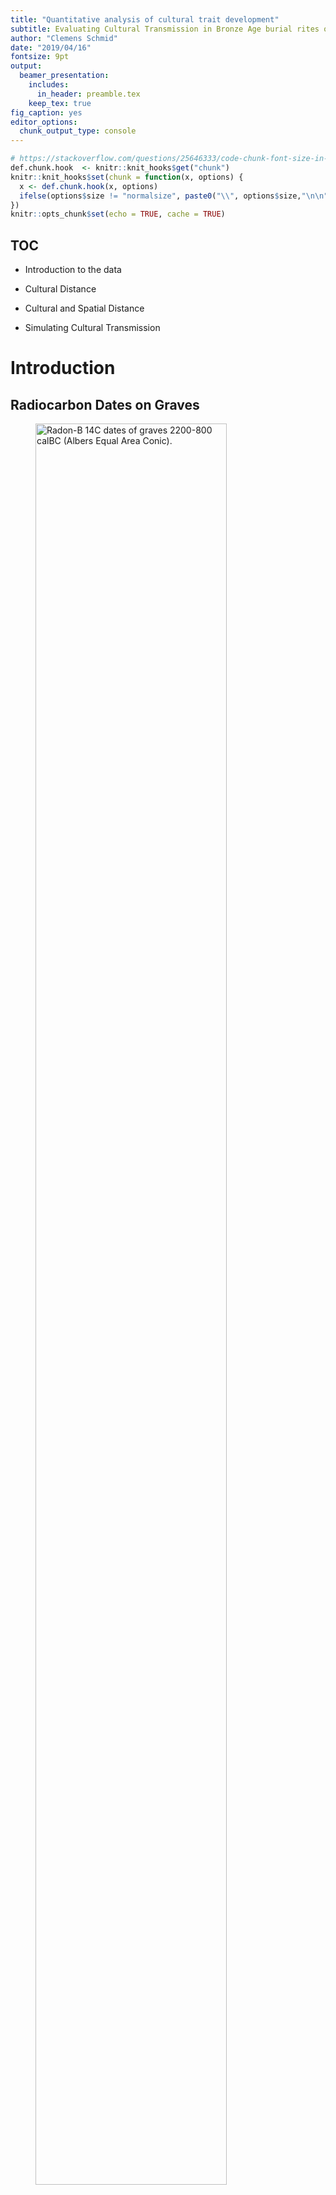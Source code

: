 ```yaml
---
title: "Quantitative analysis of cultural trait development"
subtitle: Evaluating Cultural Transmission in Bronze Age burial rites of Central, Northern and North-western Europe using radiocarbon data
author: "Clemens Schmid"
date: "2019/04/16"
fontsize: 9pt
output:
  beamer_presentation:
    includes: 
      in_header: preamble.tex
    keep_tex: true
fig_caption: yes
editor_options: 
  chunk_output_type: console
---
```


```r
# https://stackoverflow.com/questions/25646333/code-chunk-font-size-in-rmarkdown-with-knitr-and-latex
def.chunk.hook  <- knitr::knit_hooks$get("chunk")
knitr::knit_hooks$set(chunk = function(x, options) {
  x <- def.chunk.hook(x, options)
  ifelse(options$size != "normalsize", paste0("\\", options$size,"\n\n", x, "\n\n \\normalsize"), x)
})
knitr::opts_chunk$set(echo = TRUE, cache = TRUE)
```

## TOC

\textblockcolour{mDarkTeal}

\huge

- Introduction to the data

- Cultural Distance

- Cultural and Spatial Distance

- Simulating Cultural Transmission


# Introduction

## Radiocarbon Dates on Graves

![Radon-B ^14^C dates of graves 2200-800 calBC (Albers Equal Area Conic).](figures/general_map.jpeg){ height=85% }

\begin{textblock*}{65pt}(5pt,40pt)
  \textblockcolour{niceorange}
  \setlength\fboxrule{2pt}%
  \noindent\fbox{%
    \begin{minipage}{\linewidth - 2\fboxsep - 2\fboxrule}%
      \raggedright\footnotesize\color{white}
      \textbf{Radon-B:} Database of \textsuperscript{14}C dates for the European Bronze Age
    \end{minipage}}%
\end{textblock*}

\begin{textblock*}{65pt}(5pt,100pt)
  \setlength\fboxrule{2pt}%
  \noindent\fbox{%
    \begin{minipage}{\linewidth - 2\fboxsep - 2\fboxrule}%
      \raggedright\footnotesize\color{white}
      \textsuperscript{14}C dating is an important absolute dating method: One date equals a \textbf{fuzzy point in space and time with context information}
    \end{minipage}}%
\end{textblock*}

\begin{textblock*}{65pt}(295pt,40pt)
  \setlength\fboxrule{2pt}%
  \noindent\fbox{%
    \begin{minipage}{\linewidth - 2\fboxsep - 2\fboxrule}%
      \raggedright\footnotesize\color{white}
      Context for dates from graves: \textbf{burial type} \& \textbf{burial construction}
    \end{minipage}}%
\end{textblock*}

\begin{textblock*}{65pt}(295pt,100pt)
  \setlength\fboxrule{2pt}%
  \noindent\fbox{%
    \begin{minipage}{\linewidth - 2\fboxsep - 2\fboxrule}%
      \raggedright\footnotesize\color{white}
      Heterogeneous \textbf{information density} in space and time
    \end{minipage}}%
\end{textblock*}

## Dates on Graves through Time

\begin{adjustwidth}{-3em}{-3em}
  \begin{figure}
    \includegraphics{figures/general_map_research_area_timeslices.jpeg}
    \caption{Plot matrix of radiocarbon dates on graves through time in the research area.}
  \end{figure}
\end{adjustwidth}

## Artificial Macro-Regions

![Artificial Regions: 400km distance, 240km radius, >= 70 dates.](figures/general_map_research_area_regions.jpeg){ height=85% }

\begin{textblock*}{75pt}(30pt,140pt)
  \setlength\fboxrule{2pt}%
  \noindent\fbox{%
    \begin{minipage}{\linewidth - 2\fboxsep - 2\fboxrule}%
      \raggedright\footnotesize\color{white}
      Divide and Conquer: Separation into eight \textbf{artificial regions} within the area of the highest data density
    \end{minipage}}%
\end{textblock*}

## Development -- Absolute Numbers

\begin{columns}
  \begin{column}{0.48\textwidth}  
    \begin{figure}
      \includegraphics{figures/development_amount_regions_burial_type.jpeg}
      \caption{\textbf{burial type} development: Sum of \textsuperscript{14}C dates whose $2\sigma$ range cover the respective year.}
    \end{figure}
  \end{column}
  \begin{column}{0.35\textwidth}
    \begin{figure}
      \includegraphics{figures/development_amount_regions_burial_construction.jpeg}
      \caption{\textbf{burial construction}}
      \vspace{1.8cm}
    \end{figure}
  \end{column}
\end{columns}

\begin{textblock*}{120pt}(215pt,220pt)
  \setlength\fboxrule{2pt}%
  \noindent\fbox{%
    \begin{minipage}{\linewidth - 2\fboxsep - 2\fboxrule}%
      \raggedright\footnotesize\color{white}
      Data structure transformation: Individual \textsuperscript{14}C dates to region wise \textbf{time series} of burial rite \textbf{presence}
    \end{minipage}}%
\end{textblock*}

## Development -- Proportions

\begin{columns}
  \begin{column}{0.48\textwidth}
    \begin{figure}
      \includegraphics{figures/development_proportions_regions_burial_type.jpeg}
      \caption{\textbf{burial type} development: Year wise proportions of dates. \textit{unknown} is filtered out.}
    \end{figure}
  \end{column}
  \begin{column}{0.35\textwidth}
    \begin{figure}
      \includegraphics{figures/development_proportions_regions_burial_construction.jpeg}
      \caption{\textbf{burial construction}}
      \vspace{1.8cm}
    \end{figure}
  \end{column}
\end{columns}

\begin{textblock*}{120pt}(215pt,220pt)
  \setlength\fboxrule{2pt}%
  \noindent\fbox{%
    \begin{minipage}{\linewidth - 2\fboxsep - 2\fboxrule}%
      \raggedright\footnotesize\color{white}
      Data structure transformation: Time series of absolute appearances to \textbf{time series} of burial rite \textbf{proportions} -- \textbf{burial rite proxy}
    \end{minipage}}%
\end{textblock*}

# Cultural Distance

## Squared Euclidian Distance (SED)

**Question:** How do the developments in these regions for **burial type** and **burial construction** relate to each other? Which regions behave alike?

\usebeamertemplate*{title separator}

The **Squared Euclidian Distance** is a a simple **measure of between-group similarity** that can be applied to the **burial rite proxy** data.

\huge $$d_{ij}^2 = \sum_{k = 1}^{n} (p_{ik} - p_{jk})^2$$ \normalsize

- $d_{ij}^2$: Squared Euclidean Distance between two groups $i$ and $j$
- $k$: Variant counter
- $n$: Total amount of variants in a population
- $p_{ik}$: Relative frequency of the $k$'th variant in population $i$
- $p_{jk}$: Relative frequency of the $k$'th variant in population $j$

## Region-Region Distance Matrix

![SED timeseries for each region relationship. Approximated with LOESS. **burial type** on top, **burial construction** in the bottom left corner.](figures/regions_regions_squared_euclidian_distance.jpeg){ height=85% }

\begin{textblock*}{65pt}(5pt,40pt)
  \textblockcolour{niceorange}
  \setlength\fboxrule{2pt}%
  \noindent\fbox{%
    \begin{minipage}{\linewidth - 2\fboxsep - 2\fboxrule}%
      \raggedright\footnotesize\color{white}
      The \textbf{SED} can be calculated for every year of every one of the $8*8=64$ region relationships
    \end{minipage}}%
\end{textblock*}

\begin{textblock*}{65pt}(5pt,150pt)
  \setlength\fboxrule{2pt}%
  \noindent\fbox{%
    \begin{minipage}{\linewidth - 2\fboxsep - 2\fboxrule}%
      \raggedright\footnotesize\color{white}
      \textbf{burial construction}:
      Heterogeneous distance development
    \end{minipage}}%
\end{textblock*}

\begin{textblock*}{65pt}(295pt,40pt)
  \setlength\fboxrule{2pt}%
  \noindent\fbox{%
    \begin{minipage}{\linewidth - 2\fboxsep - 2\fboxrule}%
      \raggedright\footnotesize\color{white}
      \textbf{burial type}:
      Low distance at the start and end due to the \textbf{universal shift from inhumation to cremation} with rise of the \textbf{Urnfield culture}
    \end{minipage}}%
\end{textblock*}

\begin{textblock*}{65pt}(295pt,140pt)
  \setlength\fboxrule{2pt}%
  \noindent\fbox{%
    \begin{minipage}{\linewidth - 2\fboxsep - 2\fboxrule}%
      \raggedright\footnotesize\color{white}
      The different \textbf{adoption rates} are visible as \textbf{peaks of cultural distance}
    \end{minipage}}%
\end{textblock*}

## Mean Region-Region Distance Matrix

![**burial type**: Mean SED for each region relationship. The lower, the closer.](figures/regions_regions_mean_squared_euclidian_distance_burial_type.jpeg){ height=85% }

\begin{textblock*}{55pt}(10pt,130pt)
  \setlength\fboxrule{2pt}%
  \noindent\fbox{%
    \begin{minipage}{\linewidth - 2\fboxsep - 2\fboxrule}%
      \raggedright\footnotesize\color{white}
      Central European Cluster?
    \end{minipage}}%
\end{textblock*}

## Mean Region Distance Matrix

![**burial construction**: Mean SED for each region relationship.](figures/regions_regions_mean_squared_euclidian_distance_burial_construction.jpeg){ height=85% }

\begin{textblock*}{55pt}(300pt,200pt)
  \setlength\fboxrule{2pt}%
  \noindent\fbox{%
    \begin{minipage}{\linewidth - 2\fboxsep - 2\fboxrule}%
      \raggedright\footnotesize\color{white}
      Northwestern European Cluster?
    \end{minipage}}%
\end{textblock*}

## Parallel Developments of Burial Type and Burial Construction Distance?

\begin{columns}
  \begin{column}{0.48\textwidth}
    \begin{figure}
      \includegraphics{figures/regions_squared_euclidian_distance_burial_type.jpeg}
      \caption{\textbf{burial type} Development of SED to all the others for each region.}
    \end{figure}
  \end{column}
  \begin{column}{0.48\textwidth}
    \begin{figure}
      \includegraphics{figures/regions_squared_euclidian_distance_burial_construction.jpeg}
      \caption{\textbf{burial construction}\newline}
    \end{figure}
  \end{column}
\end{columns}

## Correlation of **Burial Type** and **Burial Construction** Distance

\begin{adjustwidth}{-3em}{-3em}
  \begin{figure}
    \includegraphics{figures/squared_euclidian_distance_burial_type_vs_burial_construction.jpeg}
    \caption{Correlation of \textbf{burial type} and \textbf{burial construction} mean SED in time slices of 200 years. \newline Each double point represents one region-region relationship.}
  \end{figure}
\end{adjustwidth}

\begin{textblock*}{60pt}(290pt,130pt)
  \setlength\fboxrule{2pt}%
  \noindent\fbox{%
    \begin{minipage}{\linewidth - 2\fboxsep - 2\fboxrule}%
      \raggedright\footnotesize\color{white}
      The distances of \textbf{burial type} and \textbf{construction} do \textbf{not correlate} -- except maybe in the late Early Bronze Age
    \end{minipage}}%
\end{textblock*}



# Cultural and Spatial Distance

## Spatial Distance Classes

![Spatial distance network and definition of distance classes](figures/general_map_distance_network.jpeg){ height=85% }

\begin{textblock*}{100pt}(15pt,50pt)
  \setlength\fboxrule{2pt}%
  \noindent\fbox{%
    \begin{minipage}{\linewidth - 2\fboxsep - 2\fboxrule}%
      \raggedright\footnotesize\color{white}
      The definition of artificial regions as units of analysis makes distance measures difficult. \textbf{Ordinally scaled distance classes} are the only valid option here.
    \end{minipage}}%
\end{textblock*}

## Correlation of **Burial Type** and **Spatial** Distance

\begin{adjustwidth}{-3em}{-3em}
  \begin{figure}
    \includegraphics{figures/squared_euclidian_distance_vs_spatial_distance_burial_type.jpeg}
    \caption{\textbf{burial type}: Correlation of mean SED and spatial distance in timeslices of 200 years.}
  \end{figure}
\end{adjustwidth}

\begin{textblock*}{60pt}(290pt,130pt)
  \setlength\fboxrule{2pt}%
  \noindent\fbox{%
    \begin{minipage}{\linewidth - 2\fboxsep - 2\fboxrule}%
      \raggedright\footnotesize\color{white}
      Spatial distance is only relevant \textbf{before} the widespread transformation in the Middle Bronze Age starts
    \end{minipage}}%
\end{textblock*}

## Correlation of **Burial Construction** and **Spatial** Distance

\begin{adjustwidth}{-3em}{-3em}
  \begin{figure}
    \includegraphics{figures/squared_euclidian_distance_vs_spatial_distance_burial_construction.jpeg}
    \caption{\textbf{burial construction}: Correlation of mean SED and spatial distance in timeslices of 200 years.}
  \end{figure}
\end{adjustwidth}

\begin{textblock*}{60pt}(290pt,130pt)
  \setlength\fboxrule{2pt}%
  \noindent\fbox{%
    \begin{minipage}{\linewidth - 2\fboxsep - 2\fboxrule}%
      \raggedright\footnotesize\color{white}
      Spatial distance is overall \textbf{more relevant} and again in the late Early Bronze Age significant
    \end{minipage}}%
\end{textblock*}

## Distance Correlation Overview

![**burial construction**: Mean SED for each region relationship.](figures/correlation_time_series.jpeg){ height=85% }

# Simulation

## Preliminary Considerations

Funeral rituals are **behaviour/ideas/cultural traits** and spread in space and time. They exist in **social space** and their spread depends on social relationships.

Funeral rituals are a special category of ideas: They have a relatively low interaction with the human-environment system and can be treated as **selectively neutral**.

The main mechanisms of diffusion of neutral variants are **innovation**, **drift** and **flow**.

- **Drift:** Individual traits will dominate due to stochastic processes

- **Flow:** Information transfer causes synchronization across group boundaries

\usebeamertemplate*{title separator}

Simulation concept: 

- Ideas are **entities** with simple behaviour: **greedy expansion**

- Ideas life in a configurable, diachronic **population network**

## Population Graph Creation

![Example Population Graph. Arranged with the Fruchterman & Reingold algorithm.](figures/population_graph_connection_001_time_arrow.png){ height=85% }

\begin{textblock*}{130pt}(20pt,50pt)
  \setlength\fboxrule{2pt}%
  \noindent\fbox{%
    \begin{minipage}{\linewidth - 2\fboxsep - 2\fboxrule}%
      \footnotesize\raggedright\color{white}
      \textbf{R Package} to create undirected population networks with configurable \textbf{population size development}, \textbf{number of groups}, \textbf{degree of intra- and intergroup transmission}, etc.
    \end{minipage}}%
\end{textblock*}

\begin{textblock*}{100pt}(250pt,150pt)
  \setlength\fboxrule{2pt}%
  \noindent\fbox{%
    \begin{minipage}{\linewidth - 2\fboxsep - 2\fboxrule}%
      \footnotesize\raggedright\color{white}
      Every individual's position in social space and time is defined by their \textbf{vertical and horizontal} connections
    \end{minipage}}%
\end{textblock*}

\begin{textblock*}{100pt}(250pt,200pt)
  \setlength\fboxrule{2pt}%
  \noindent\fbox{%
    \begin{minipage}{\linewidth - 2\fboxsep - 2\fboxrule}%
      \footnotesize\raggedright\color{white}
      Groups have a \textbf{high degree of internal} and a \textbf{low degree of external} interaction
    \end{minipage}}%
\end{textblock*}

## Idea Expansion Simulation

```cpp
...
// make random decision to convert or ignore a node based on the edge weight
  std::vector<std::pair<int, bool>> success_per_neighbor(neighbors.size());
  for (auto& i : all_neighbors_information) {
    // make decision
    // if the node is already occupied, it's more difficult
    // if more than one contact, then there's a convincing bonus
    std::pair<int, bool> success;
    if (std::get<3>(i)) {
      success = std::make_pair(
        std::get<0>(i), 
        std::get<1>(i) * log2(std::get<2>(i) + 1) >= randunifrange(75, 100)
      );
    } else {
      success = std::make_pair(
        std::get<0>(i), 
        std::get<1>(i) * log2(std::get<2>(i) + 1) >= randunifrange(0, 100)
      );
    }
    success_per_neighbor.push_back(success);
  }
...
```

\begin{textblock*}{130pt}(210pt,210pt)
  \setlength\fboxrule{2pt}%
  \noindent\fbox{%
    \begin{minipage}{\linewidth - 2\fboxsep - 2\fboxrule}%
      \footnotesize\raggedright\color{white}
      \textbf{C++ CLI program} to simulate idea expansion within the population network
    \end{minipage}}%
\end{textblock*}

## Simulation Application: Correlation of Spatial and Cultural Distance

![Correlation of cultural and spatial distance over time for **real world observations**.](figures/sed_simulation_step_1.jpeg){ height=88% }  

\begin{textblock*}{55pt}(10pt,40pt)
  \setlength\fboxrule{2pt}%
  \noindent\fbox{%
    \begin{minipage}{\linewidth - 2\fboxsep - 2\fboxrule}%
      \raggedright\footnotesize\color{white}
      Can correlation of spatial and cultural distance \textbf{be ruled out?}
    \end{minipage}}%
\end{textblock*}

## Simulation Application: Correlation of Spatial and Cultural Distance

![**+** Correlation development for **100 simulation runs** with **equal intergroup distance**.](figures/sed_simulation_step_2.jpeg){ height=88%  }

\begin{textblock*}{55pt}(10pt,40pt)
  \setlength\fboxrule{2pt}%
  \noindent\fbox{%
    \begin{minipage}{\linewidth - 2\fboxsep - 2\fboxrule}%
      \raggedright\footnotesize\color{white}
      Can correlation of spatial and cultural distance \textbf{be ruled out?}
    \end{minipage}}%
\end{textblock*}

## Simulation Application: Correlation of Spatial and Cultural Distance

![**+** Diagnostic **boxplots** for simulation runs.](figures/sed_simulation_step_3.jpeg){ height=88%  }

\begin{textblock*}{55pt}(10pt,40pt)
  \setlength\fboxrule{2pt}%
  \noindent\fbox{%
    \begin{minipage}{\linewidth - 2\fboxsep - 2\fboxrule}%
      \raggedright\footnotesize\color{white}
      Can correlation of spatial and cultural distance \textbf{be ruled out?}
    \end{minipage}}%
\end{textblock*}

\begin{textblock*}{55pt}(10pt,110pt)
  \textblockcolour{niceorange}
  \setlength\fboxrule{2pt}%
  \noindent\fbox{%
    \begin{minipage}{\linewidth - 2\fboxsep - 2\fboxrule}%
      \raggedright\footnotesize\color{white}
      \textbf{Equal intergroup distance}: Unlikely development in the Early Bronze Age   
    \end{minipage}}%
\end{textblock*}

## Simulation Application: Correlation of Spatial and Cultural Distance

![**+** Diagnostic **dotplots** indicating mantel test results.](figures/sed_simulation_step_4.jpeg){ height=88%  }

\begin{textblock*}{55pt}(10pt,40pt)
  \setlength\fboxrule{2pt}%
  \noindent\fbox{%
    \begin{minipage}{\linewidth - 2\fboxsep - 2\fboxrule}%
      \raggedright\footnotesize\color{white}
      Can correlation of spatial and cultural distance \textbf{be ruled out?}
    \end{minipage}}%
\end{textblock*}

\begin{textblock*}{55pt}(10pt,110pt)
  \textblockcolour{niceorange}
  \setlength\fboxrule{2pt}%
  \noindent\fbox{%
    \begin{minipage}{\linewidth - 2\fboxsep - 2\fboxrule}%
      \raggedright\footnotesize\color{white}
      \textbf{Equal intergroup distance}: Unlikely development in the Early Bronze Age
    \end{minipage}}%
\end{textblock*}

## Simulation Application: Correlation of Spatial and Cultural Distance

![Same plot, but simulations now with **spatial intergroup distance**.](figures/high_spatial_interaction.jpeg){ height=88%  }

\begin{textblock*}{55pt}(10pt,40pt)
  \setlength\fboxrule{2pt}%
  \noindent\fbox{%
    \begin{minipage}{\linewidth - 2\fboxsep - 2\fboxrule}%
      \raggedright\footnotesize\color{white}
      Can correlation of spatial and cultural distance \textbf{be ruled out?}
    \end{minipage}}%
\end{textblock*}

\begin{textblock*}{55pt}(10pt,110pt)
  \textblockcolour{niceorange}
  \setlength\fboxrule{2pt}%
  \noindent\fbox{%
    \begin{minipage}{\linewidth - 2\fboxsep - 2\fboxrule}%
      \raggedright\footnotesize\color{white}
      \textbf{Equal intergroup distance}: Unlikely development in the Early Bronze Age   
    \end{minipage}}%
\end{textblock*}

\begin{textblock*}{60pt}(300pt,40pt)
  \textblockcolour{niceorange}
  \setlength\fboxrule{2pt}%
  \noindent\fbox{%
    \begin{minipage}{\linewidth - 2\fboxsep - 2\fboxrule}%
      \raggedright\footnotesize\color{white}
      \textbf{Spatial intergroup distance}: Unlikely development in the Late Bronze Age  
    \end{minipage}}%
\end{textblock*}

\begin{textblock*}{60pt}(300pt,120pt)
  \setlength\fboxrule{2pt}%
  \noindent\fbox{%
    \begin{minipage}{\linewidth - 2\fboxsep - 2\fboxrule}%
      \raggedright\footnotesize\color{white}
      \textbf{burial type} behaves \textbf{highly atypical} if we assume spatial correlation
    \end{minipage}}%
\end{textblock*}

# Conclusion

## Observations and Hypotheses

- The diffusion of the **cremation funeral tradition** and **traditions of flat vs. mound graves** are **independent**.

- Both processes are **mostly independent** of **spatial distance**: Not a simple diffusion process!

- **Other interaction networks** could yield better predictions: Elite Networks, Religious superstructures, ...

\usebeamertemplate*{title separator}

- **Sociocultural complexity** in the Bronze Age is generally **increasing**. Still the **homogeneity & heterogeneity** of certain cultural traits **vary greatly**.

##

\titlepage
  
